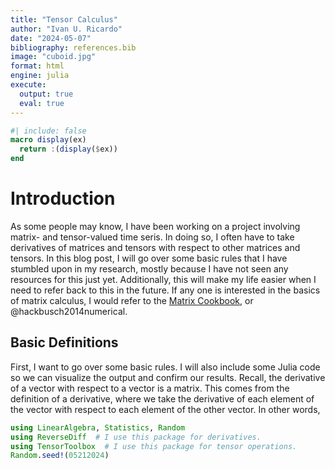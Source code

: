 ```yaml
---
title: "Tensor Calculus"
author: "Ivan U. Ricardo"
date: "2024-05-07"
bibliography: references.bib
image: "cuboid.jpg"
format: html
engine: julia
execute: 
  output: true
  eval: true
---
```

```julia
#| include: false 
macro display(ex)
  return :(display($ex))
end
```

# Introduction

As some people may know, I have been working on a project involving matrix- and tensor-valued time seris.
In doing so, I often have to take derivatives of matrices and tensors with respect to other matrices and tensors.
In this blog post, I will go over some basic rules that I have stumbled upon in my research, mostly because I have not seen any resources for this just yet.
Additionally, this will make my life easier when I need to refer back to this in the future.
If any one is interested in the basics of matrix calculus, I would refer to the [Matrix Cookbook](https://www.math.uwaterloo.ca/~hwolkowi/matrixcookbook.pdf), or @hackbusch2014numerical.

## Basic Definitions

First, I want to go over some basic rules.
I will also include some Julia code so we can visualize the output and confirm our results.
Recall, the derivative of a vector with respect to a vector is a matrix.
This comes from the definition of a derivative, where we take the derivative of each element of the vector with respect to each element of the other vector.
In other words,
```julia
using LinearAlgebra, Statistics, Random
using ReverseDiff  # I use this package for derivatives.
using TensorToolbox  # I use this package for tensor operations.
Random.seed!(05212024)

```

